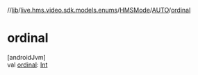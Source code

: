 //[lib](../../../../index)/[live.hms.video.sdk.models.enums](../../index)/[HMSMode](../index)/[AUTO](index)/[ordinal](ordinal)

# ordinal

[androidJvm]\
val [ordinal](ordinal): [Int](https://kotlinlang.org/api/latest/jvm/stdlib/kotlin/-int/index.html)
